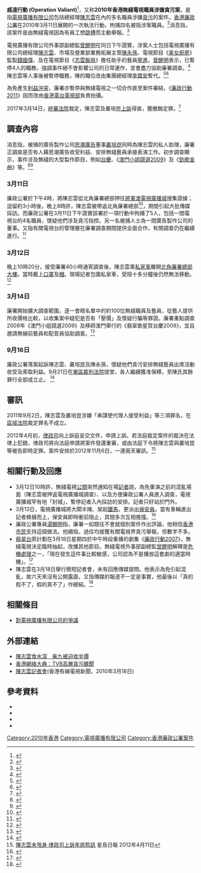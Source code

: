 '''威遠行動 (Operation Valiant)'''<ref>{{cite web
|url=http://www.icac.org.hk/en/news_and_events/pr2/index_uid_940.html
|title=Five arrested for alleged corruption over entertainment show contracts
|publisher=[[廉政公署|廉政公署]]
|date=2010-03-12
|accessdate=2010-03-13
|archive-date=2011-10-03
|archive-url=https://web.archive.org/web/20111003222047/http://www.icac.org.hk/en/news_and_events/pr2/index_uid_940.html
|dead-url=no
}}</ref>，又称'''2010年香港無綫電視職員涉嫌貪污案'''，是指[[電視廣播有限公司|電視廣播有限公司]]包括總經理[[陳志雲|陳志雲]]在內的多名職員涉嫌[[貪污|貪污]]的案件。[[香港廉政公署|香港廉政公署]]在2010年3月11日展開的一次執法行動，拘捕四名被指涉案職員。<ref>{{cite news
|url=http://www.wenweipo.com/news_print.phtml?news_id=HK1003130001
|title=廉署飯局40小時  志雲夜釋未甩難
|date=2010-03-13
|accessdate=2010-03-13
|publisher=文匯報
|archive-date=2018-09-27
|archive-url=https://web.archive.org/web/20180927021819/http://www.wenweipo.com/news_print.phtml?news_id=HK1003130001
|dead-url=yes
}}</ref>消息指，該案件是由無綫電視因為有員工想[[跳槽|跳槽]]而主動舉報。<ref>{{cite news
|url=http://the-sun.on.cc/cnt/news/20100314/00407_001.html
|title=志雲布局跳槽辣慶六嬸開殺戒
|date=2010-03-14
|accessdate=2010-03-14
|publisher=太陽報
|archive-date=2018-10-05
|archive-url=https://web.archive.org/web/20181005172325/http://the-sun.on.cc/cnt/news/20100314/00407_001.html
|dead-url=no
}}</ref>

電視廣播有限公司外事部副總監[[曾醒明|曾醒明]]在同日下午證實，涉案人士包括電視廣播有限公司總經理[[陳志雲|陳志雲]]、市場及營業部業務拓展主管[[陳永孫|陳永孫]]、電視節目《[[美女廚房|美女廚房]]》監製[[錢國偉_(監製)|錢國偉]]、及在電視節目《[[志雲飯局|志雲飯局]]》擔任助手的藝員[[寧進|寧進]]。[[曾醒明|曾醒明]]表示，已暫停4人的職務，強調事件絕不會影響公司的日常運作，並會盡力協助廉署調查。<ref>{{cite news
 |url        = http://www.rthk.org.hk/rthk/news/expressnews/20100311/news_20100311_55_653330.htm
 |title      = 曾醒明證實無 綫4名職員被捕
 |publisher  = 香港電台即時新聞
 |date       = 2010-03-13
 |accessdate = 2010-03-13
}}{{dead link|date=2018年2月 |bot=InternetArchiveBot |fix-attempted=yes }}</ref>陳志雲等人事後被暫停職務，陳的職位改由集團總經理[[李寶安|李寶安]]暫代。<ref>{{cite news
|url=http://news.sina.com.hk/cgi-bin/nw/show.cgi/32/1/1/1455901/1.html
|title=曾醒明：由李寶安暫代陳志雲職務
|publisher=新浪網(星島新聞)
|date=2010-03-12
|accessdate=2010-03-14
}}{{Dead link|date=2019年10月 |bot=InternetArchiveBot |fix-attempted=yes }}</ref><ref>{{cite news
|url=http://news.sina.com.hk/cgi-bin/nw/show.cgi/3/1/1/1455096/1.html
|title=李寶安暫代陳志雲職務
|publisher=新浪網(明報)
|date=2010-03-12
|accessdate=2010-03-12}}{{Dead link|date=2019年10月 |bot=InternetArchiveBot |fix-attempted=yes }}</ref> 

為免產生[[利益沖突|利益沖突]]，廉署亦暫停與無綫電視之一切合作直至案件審結，《[[廉政行動2011|廉政行動2011]]》因而改由[[香港電台電視部|香港電台電視部]]負責拍攝。

2017年3月14日，[[香港特別行政區終審法院|終審法院]]裁定，陳志雲及叢培崑[[上訴|上訴]]得直，獲撤銷定罪。<ref>{{cite web|title=陳志雲終極上訴得直|url=http://hk.apple.nextmedia.com/realtime/news/20170314/56424586|publisher=香港蘋果日報|accessdate=2017-03-14|date=2017-03-14|archive-date=2017-10-04|archive-url=https://web.archive.org/web/20171004155035/http://hk.apple.nextmedia.com/realtime/news/20170314/56424586|dead-url=no}}</ref>

==調查內容==
消息指，被捕的廣告製作公司[[思潮廣告|思潮廣告]]董事[[叢培崑|叢培崑]]同時為陳志雲的私人助理，廉署正調查是否有人藉思潮廣告收受利益、安排無綫藝員承接表演工作。初步調查顯示，事件涉及無綫的大型製作節目，例如[[萬千星輝賀台慶|台慶]]、《[[澳門小姐競選2009|澳門小姐競選2009]]》及《[[勁歌金曲|勁歌金曲]]》等。<ref>{{cite news
|url=http://news.sina.com.hk/cgi-bin/nw/show.cgi/32/1/1/1455711/1.html
|title=陳志雲私人助理押離廉署
|publisher=新浪新聞
|date=2010-03-12
|accessdate=2010-03-14
}}{{Dead link|date=2019年10月 |bot=InternetArchiveBot |fix-attempted=yes }}</ref><ref>{{cite news|url=http://www.singpao.com/NewsArticle.aspx?MenuID=2&NewsID=80779&Lang=tc|title=陳志雲等藉無綫騷牟利　涉食價五成|publisher=成報|date=2010-03-14|accessdate=2010-03-14}}{{dead link|date=2017年12月 |bot=InternetArchiveBot |fix-attempted=yes }}</ref>

===3月11日===
廉政公署於下午4時，將陳志雲從北角廉署總部押往[[將軍澳電視廣播城|將軍澳電視廣播城]]搜集證據；逗留約3小時後，晚上8時許，陳志雲被帶返北角廉署總部<ref>{{cite news
|url=http://www.metrohk.com.hk/?cmd=detail&categoryID=1
|title=無綫高層涉貪污  4要員被捕  志雲犯局
|publisher=都市日報
|date=2010-03-12
|accessdate=2010-03-14
|archive-date=2018-10-05
|archive-url=https://web.archive.org/web/20181005172438/http://www.metrohk.com.hk/?cmd=detail&categoryID=1
|dead-url=no
}}</ref>，期間引起大批傳媒採訪。而廉政公署在3月11日下午證實該署於一項行動中拘捕了5人，包括一間電視台的4名職員，懷疑他們涉及貪污指控。另一名被捕人士為一間廣告製作公司的董事。又指有關電視台的管理層在廉署調查期間提供全面合作，有關調查仍在繼續進行。<ref>{{cite web
|url=http://www.icac.org.hk/tc/news_and_events/pr2/index_uid_939.html
|title=廉署聲明
|publisher=香港廉政公署新聞公佈
|date=2010-03-11
|accessdate=2010-03-11
|archive-date=2010-07-26
|archive-url=https://web.archive.org/web/20100726082835/http://www.icac.org.hk/tc/news_and_events/pr2/index_uid_939.html
|dead-url=no
}}</ref>

===3月12日===
晚上10時20分，接受廉署40小時通宵調查後，陳志雲乘[[私家車|私家車]]離開[[北角|北角]][[廉署總部大樓|廉署總部大樓]]。當時戴上[[口罩|口罩]]及[[帽|帽]]。現場記者包圍私家車，受阻十多分鐘後仍然無法移動。<ref>{{cite news
|url=http://hk.news.yahoo.com/article/100312/3/gzfk.html
|title=陳志雲正乘車離開廉署總部
|publisher=[[星島日報|星島日報]]
|date=2010-03-12
|accessdate=2010-03-15
|archive-date=2010-03-15
|archive-url=https://web.archive.org/web/20100315190950/http://hk.news.yahoo.com/article/100312/3/gzfk.html
|dead-url=no
}}</ref>

===3月14日===
廉署開始擴大調查範圍，逐一會晤名單中的約100位無綫職員及藝員，從藝人提供所收價格比較，以收集案中疑犯是否有「壓價」及懷疑行騙等罪證。廉署重點調查2009年《澳門小姐競選2009》及移師澳門舉行的《翡翠歌星賀台慶2009》，並且邀請無線前藝員和配音員協助調查。<ref>{{cite news
|url=http://news.sina.com.hk/cgi-bin/nw/show.cgi/2/1/1/1458266/1.html
|title=志雲案助查百人名單曝光
|publisher=[[星島日報|星島日報]]
|date=2010-03-15
|accessdate=2010-03-20
}}{{Dead link|date=2019年10月 |bot=InternetArchiveBot |fix-attempted=yes }}</ref>

===9月16日===
廉政公署落案起訴陳志雲、叢培崑及陳永孫，懷疑他們貪污安排無綫藝員出席活動收受及索取利益。9月21日在[[東區裁判法院|東區裁判法院]]提堂，各人繼續獲准保釋，至陳氏其餘罪行全部成立止。 <ref>{{cite news
|url=http://www.icac.org.hk/tc/news_and_events/pr2/index_uid_1058.html
|title=廉署起訴兩名電視台高層及一名公司董事涉嫌貪污及詐騙
|publisher=[[香港廉政公署|香港廉政公署]]新聞公佈
|date=2010年9月16日
|accessdate=2010年9月16日
|archive-date=2010年9月19日
|archive-url=https://web.archive.org/web/20100919153105/http://www.icac.org.hk/tc/news_and_events/pr2/index_uid_1058.html
|dead-url=no
}}</ref>

==審訊==
2011年9月2日，陳志雲及叢培崑涉嫌「串謀使代理人接受利益」等三項罪名，在[[區域法院|區域法院]]裁定罪名不成立。

2012年4月初，[[律政司_(香港)|律政司]]向上訴庭呈交文件，申請上訴。若法庭裁定案件的裁決在法律上犯錯，律政司將向法庭申請將案件發還重審，或由法庭下令將陳志雲與叢培崑等被告即時定罪。案件安排於2012年11月6日，一連兩天審訊。<ref>[http://hk.news.yahoo.com/%E9%99%B3%E5%BF%97%E9%9B%B2%E6%9C%AA%E7%94%A9%E8%BA%AB-%E5%BE%8B%E6%94%BF%E5%8F%B8%E4%B8%8A%E8%A8%B4%E5%B9%B4%E5%BA%95%E8%81%86%E8%A8%8A-220957604.html 陳志雲未甩身 律政司上訴年底聆訊] {{Wayback|url=http://hk.news.yahoo.com/%E9%99%B3%E5%BF%97%E9%9B%B2%E6%9C%AA%E7%94%A9%E8%BA%AB-%E5%BE%8B%E6%94%BF%E5%8F%B8%E4%B8%8A%E8%A8%B4%E5%B9%B4%E5%BA%95%E8%81%86%E8%A8%8A-220957604.html |date=20191130141600 }}星島日報 2012年4月11日</ref>

==相關行動及回應==
*3月12日10時許，無綫電視[[公關|公關]]突然通知在場[[記者|記者]]說，為免重演之前的混亂場面（陳志雲被押返電視廣播城調查）、以及方便廉政公署人員進入調查，電視廣播城罕有地「封城」，暫停記者入內採訪的安排。記者只好站於門外。
*3月13日，電視廣播城將大閘半掩、架起[[鐵馬_(路障)|鐵馬]]，更派出[[保安員|保安員]]。當有車輛進出記者蜂擁而上，保安員即時衝前阻止，其間多次互相推撞。<ref>{{cite news
|url=http://hk.news.yahoo.com/article/100312/3/gzn9.html
|title=落閘清場戒備嚴
|publisher=[[星島日報|星島日報]]
|date=2010年3月13日
|accessdate=2010年3月15日
|archive-date=2010年3月15日
|archive-url=https://web.archive.org/web/20100315193127/http://hk.news.yahoo.com/article/100312/3/gzn9.html
|dead-url=no
}}</ref>
*廉政公署專員[[湯顯明|湯顯明]]指，廉署一如既往不會就個別案件作出評論，他相信[[香港市民|香港市民]]支持這個做法。他續指，過往均接獲有關電視界貪污舉報，但數字不多。
*[[翡翠台|翡翠台]]原計劃在3月18日星期四於中午時段重播的劇集《[[廉政行動2007|廉政行動2007]]》，無綫電視決定臨時抽起，改播其他節目。無綫電視外事部副總監[[曾醒明|曾醒明]]解釋是[[危機處理|危機處理]]之一，「現在發生這件事比較敏感，公司認為不是播放這套劇的適當時機」。<ref>{{cite news
|url=http://hk.news.yahoo.com/article/100314/4/h0c1.html
|title=無線突抽起《廉政行動》稱「敏感時刻」採應變措施
|publisher=明報
|date=2010年3月15日
|accessdate=2010年3月15日
|archive-date=2010年3月22日
|archive-url=https://web.archive.org/web/20100322194116/http://hk.news.yahoo.com/article/100314/4/h0c1.html
|dead-url=no
}}</ref>
*陳志雲在3月18日舉行簡短記者會，未有回應傳媒提問。他表示為免引起混亂，故六天來沒有公開露面，又指傳媒的報道不一定是事實，他最後以「真的假不了，假的真不了」作總結。<ref>{{cite news|url=http://cablenews.i-cable.com/webapps/news_video/index.php?news_id=328302
|title=陳志雲記者會(足本)
|date=2010年3月18日
|publisher=香港有線電視新聞}}</ref>

==相關條目==
*[[對電視廣播有限公司的爭議|對電視廣播有限公司的爭議]]

==外部連結==
*[http://www.youtube.com/watch?v=8FRJqVmrlxM 陳志雲食水深　柴九被迫收半價] {{Wayback|url=http://www.youtube.com/watch?v=8FRJqVmrlxM |date=20161002121814 }}
*[http://evchk.wikia.com/wiki/TVB%E9%AB%98%E5%B1%A4%E8%B2%AA%E6%B1%A1%E9%86%9C%E8%81%9E 香港網絡大典：TVB高層貪污醜聞] {{Wayback|url=http://evchk.wikia.com/wiki/TVB%E9%AB%98%E5%B1%A4%E8%B2%AA%E6%B1%A1%E9%86%9C%E8%81%9E |date=20170825145156 }}
*[http://cablenews.i-cable.com/webapps/news_video/index.php?news_id=328302 陳志雲記者會](香港有線電視新聞，2010年3月18日)

==參考資料==
{{reflist|2}}
*{{cite news
|url=http://www.rthk.org.hk/rthk/news/expressnews/20100311/news_20100311_55_653328.htm
|title=陳志雲被押返無綫電視城助查
|publisher=香港電台即時新聞
|date=2010年3月11日
|accessdate=2010年3月11日
|archive-date=2010年3月14日
|archive-url=https://web.archive.org/web/20100314170845/http://www.rthk.org.hk/rthk/news/expressnews/20100311/news_20100311_55_653328.htm
|dead-url=no
}}
*{{cite news
|url=http://www.rthk.org.hk/rthk/news/expressnews/20100311/news_20100311_55_653327.htm
|title=陳志雲疑涉貪污案再拘一人　《美女廚房》監製助查
|publisher=香港電台即時新聞
|date=2010年3月11日
|accessdate=2010年3月11日
|archive-date=2010年3月14日
|archive-url=https://web.archive.org/web/20100314170840/http://www.rthk.org.hk/rthk/news/expressnews/20100311/news_20100311_55_653327.htm
|dead-url=no
}}
*{{cite news
|url=http://www.rthk.org.hk/rthk/news/expressnews/20100311/news_20100311_55_653354.htm
|title=廉署拘5人包括無綫陳志雲及其私人助理
|publisher=香港電台即時新聞|date=2010年3月11日}}
*{{cite news
|url=http://www.tvb.com/affairs/faq/corporate/pdf/announcement/c-Announcement_100311.pdf
|title=公佈
|publisher=[[電視廣播有限公司|電視廣播有限公司]]|date=2010年3月11日}}

[[Category:2010年香港|Category:2010年香港]]
[[Category:電視廣播有限公司|Category:電視廣播有限公司]]
[[Category:香港廉政公署案件|Category:香港廉政公署案件]]